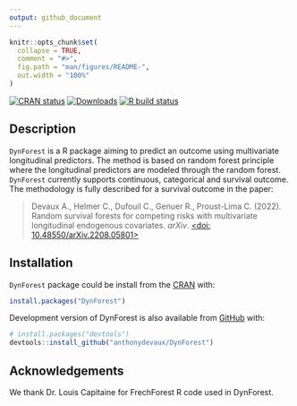 ```yaml
---
output: github_document
---
```


<!-- README.md is generated from README.Rmd. Please edit that file -->

```r
knitr::opts_chunk$set(
  collapse = TRUE,
  comment = "#>",
  fig.path = "man/figures/README-",
  out.width = "100%"
)
```

<!-- badges: start -->
[![CRAN status](https://www.r-pkg.org/badges/version-last-release/DynForest)](https://CRAN.R-project.org/package=DynForest)
[![Downloads](https://cranlogs.r-pkg.org/badges/DynForest?color=blue)](https://www.r-pkg.org/pkg/DynForest)
[![R build status](https://github.com/anthonydevaux/DynForest/workflows/R-CMD-check/badge.svg)](https://github.com/anthonydevaux/DynForest/actions)
<!-- badges: end -->

## Description

`DynForest` is a R package aiming to predict an outcome using multivariate longitudinal predictors. The method is based on random forest principle where the longitudinal predictors are modeled through the random forest. `DynForest` currently supports continuous, categorical and survival outcome. The methodology is fully described for a survival outcome in the paper:

> Devaux A., Helmer C., Dufouil C., Genuer R., Proust-Lima C. (2022). Random survival forests for competing risks with multivariate longitudinal endogenous covariates. _arXiv_. [<doi: 10.48550/arXiv.2208.05801>](https://doi.org/10.48550/arXiv.2208.05801)

## Installation

`DynForest` package could be install from the [CRAN](https://cran.r-project.org/package=DynForest) with:

```r
install.packages("DynForest")
```

Development version of DynForest is also available from [GitHub](https://github.com/anthonydevaux/DynForest) with:

```r
# install.packages("devtools")
devtools::install_github("anthonydevaux/DynForest")
```

## Acknowledgements

We thank Dr. Louis Capitaine for FrechForest R code used in DynForest.
